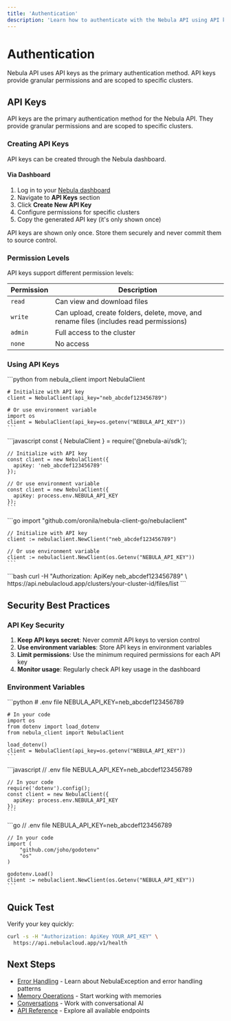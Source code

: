 ```yaml
---
title: 'Authentication'
description: 'Learn how to authenticate with the Nebula API using API keys'
---
```


# Authentication

Nebula API uses API keys as the primary authentication method. API keys provide granular permissions and are scoped to specific clusters.

## API Keys

API keys are the primary authentication method for the Nebula API. They provide granular permissions and are scoped to specific clusters.

### Creating API Keys

API keys can be created through the Nebula dashboard.

#### Via Dashboard

1. Log in to your [Nebula dashboard](https://trynebula.ai)
2. Navigate to **API Keys** section
3. Click **Create New API Key**
4. Configure permissions for specific clusters
5. Copy the generated API key (it's only shown once)

<Danger>API keys are shown only once. Store them securely and never commit them to source control.</Danger>

### Permission Levels

API keys support different permission levels:

| Permission | Description |
|------------|-------------|
| `read` | Can view and download files |
| `write` | Can upload, create folders, delete, move, and rename files (includes read permissions) |
| `admin` | Full access to the cluster |
| `none` | No access |

### Using API Keys

<Tabs>
  <Tab title="Python">
    ```python
    from nebula_client import NebulaClient

    # Initialize with API key
    client = NebulaClient(api_key="neb_abcdef123456789")

    # Or use environment variable
    import os
    client = NebulaClient(api_key=os.getenv("NEBULA_API_KEY"))
    ```
  </Tab>
  <Tab title="Node.js">
    ```javascript
    const { NebulaClient } = require('@nebula-ai/sdk');
    
    // Initialize with API key
    const client = new NebulaClient({
      apiKey: 'neb_abcdef123456789'
    });
    
    // Or use environment variable
    const client = new NebulaClient({
      apiKey: process.env.NEBULA_API_KEY
    });
    ```
  </Tab>
  <Tab title="Go">
    ```go
    import "github.com/oronila/nebula-client-go/nebulaclient"
    
    // Initialize with API key
    client := nebulaclient.NewClient("neb_abcdef123456789")
    
    // Or use environment variable
    client := nebulaclient.NewClient(os.Getenv("NEBULA_API_KEY"))
    ```
  </Tab>
  <Tab title="cURL">
    ```bash
    curl -H "Authorization: ApiKey neb_abcdef123456789" \
         https://api.nebulacloud.app/clusters/your-cluster-id/files/list
    ```
  </Tab>
</Tabs>



## Security Best Practices

### API Key Security

1. **Keep API keys secret**: Never commit API keys to version control
2. **Use environment variables**: Store API keys in environment variables
3. **Limit permissions**: Use the minimum required permissions for each API key
4. **Monitor usage**: Regularly check API key usage in the dashboard

### Environment Variables

<Tabs>
  <Tab title="Python">
    ```python
    # .env file
    NEBULA_API_KEY=neb_abcdef123456789

    # In your code
    import os
    from dotenv import load_dotenv
    from nebula_client import NebulaClient

    load_dotenv()
    client = NebulaClient(api_key=os.getenv("NEBULA_API_KEY"))
    ```
  </Tab>
  <Tab title="Node.js">
    ```javascript
    // .env file
    NEBULA_API_KEY=neb_abcdef123456789
    
    // In your code
    require('dotenv').config();
    const client = new NebulaClient({
      apiKey: process.env.NEBULA_API_KEY
    });
    ```
  </Tab>
  <Tab title="Go">
    ```go
    // .env file
    NEBULA_API_KEY=neb_abcdef123456789
    
    // In your code
    import (
        "github.com/joho/godotenv"
        "os"
    )
    
    godotenv.Load()
    client := nebulaclient.NewClient(os.Getenv("NEBULA_API_KEY"))
    ```
  </Tab>
</Tabs>

## Quick Test

Verify your key quickly:

```bash
curl -s -H "Authorization: ApiKey YOUR_API_KEY" \
  https://api.nebulacloud.app/v1/health
```


## Next Steps

- [Error Handling](/error-handling) - Learn about NebulaException and error handling patterns
- [Memory Operations](/guides/memory-operations) - Start working with memories
- [Conversations](/guides/conversations) - Work with conversational AI
- [API Reference](/api-reference/overview) - Explore all available endpoints 
